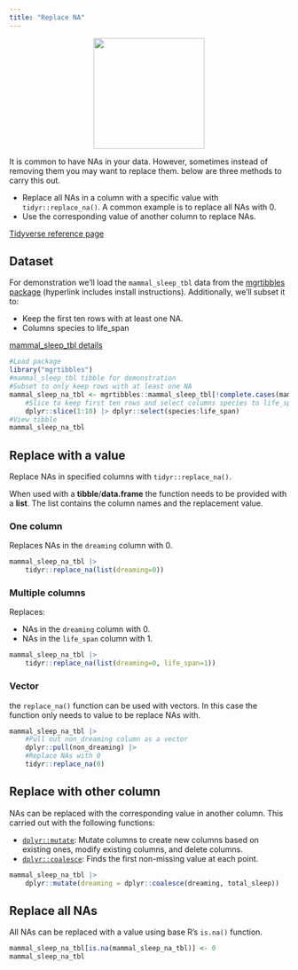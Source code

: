 ```yaml
---
title: "Replace NA"
---
```


<center>
![](images/tidyr_replace_na.png){style="width:200px"}
</center>

It is common to have NAs in your data. 
However, sometimes instead of removing them you may want to replace them.
below are three methods to carry this out.

- Replace all NAs in a column with a specific value with `tidyr::replace_na()`. A common example is to replace all NAs with 0.
- Use the corresponding value of another column to replace NAs. 

[Tidyverse reference page](https://tidyr.tidyverse.org//reference/replace_na.html)

## Dataset

For demonstration we'll load the `mammal_sleep_tbl` data from the [mgrtibbles package](/datasets/mgrtibbles.qmd) (hyperlink includes install instructions). Additionally, we'll subset it to:

- Keep the first ten rows with at least one NA.
- Columns species to life_span

[mammal_sleep_tbl details](https://github.com/m-gemmell/mgrtibbles/wiki/mammal_sleep_tbl)

```r
#Load package
library("mgrtibbles")
#mammal_sleep_tbl tibble for demonstration
#Subset to only keep rows with at least one NA
mammal_sleep_na_tbl <- mgrtibbles::mammal_sleep_tbl[!complete.cases(mammal_sleep_tbl),] |>
    #Slice to keep first ten rows and select columns species to life_span
    dplyr::slice(1:10) |> dplyr::select(species:life_span)
#View tibble
mammal_sleep_na_tbl
```

## Replace with a value

Replace NAs in specified columns with `tidyr::replace_na()`.

When used with a __tibble__/__data.frame__ the function needs to be provided with a __list__.
The list contains the column names and the replacement value.

### One column

Replaces NAs in the `dreaming` column with 0.

```r
mammal_sleep_na_tbl |>
    tidyr::replace_na(list(dreaming=0))
```

### Multiple columns

Replaces:

- NAs in the `dreaming` column with 0.
- NAs in the `life_span` column with 1.

```r
mammal_sleep_na_tbl |>
    tidyr::replace_na(list(dreaming=0, life_span=1))
```

### Vector

the `replace_na()` function can be used with vectors.
In this case the function only needs to value to be replace NAs with.

```r
mammal_sleep_na_tbl |>
    #Pull out non_dreaming column as a vector
    dplyr::pull(non_dreaming) |>
    #Replace NAs with 0
    tidyr::replace_na(0)
```

## Replace with other column

NAs can be replaced with the corresponding value in another column. This carried out with the following functions:

- [`dplyr::mutate`](/dplyr/mutate.qmd): Mutate columns to create new columns based on existing ones, modify existing columns, and delete columns.
- [`dplyr::coalesce`](https://dplyr.tidyverse.org//reference/coalesce.html): Finds the first non-missing value at each point.

```r
mammal_sleep_na_tbl |>
    dplyr::mutate(dreaming = dplyr::coalesce(dreaming, total_sleep))
```

## Replace all NAs

All NAs can be replaced with a value using base R's `is.na()` function.

```r
mammal_sleep_na_tbl[is.na(mammal_sleep_na_tbl)] <- 0
mammal_sleep_na_tbl
```